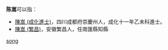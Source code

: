 '''陈嵩'''可以指：
* [[陳嵩_(成化進士)|陳嵩 (成化進士)]]，四川成都府崇慶州人，成化十一年乙未科進士。
* [[陳嵩_(繁昌)|陳嵩 (繁昌)]]，安徽繁昌人，任南匯縣知縣

{{disambig}}
[[Category:二字陈姓人名消歧义|song]]